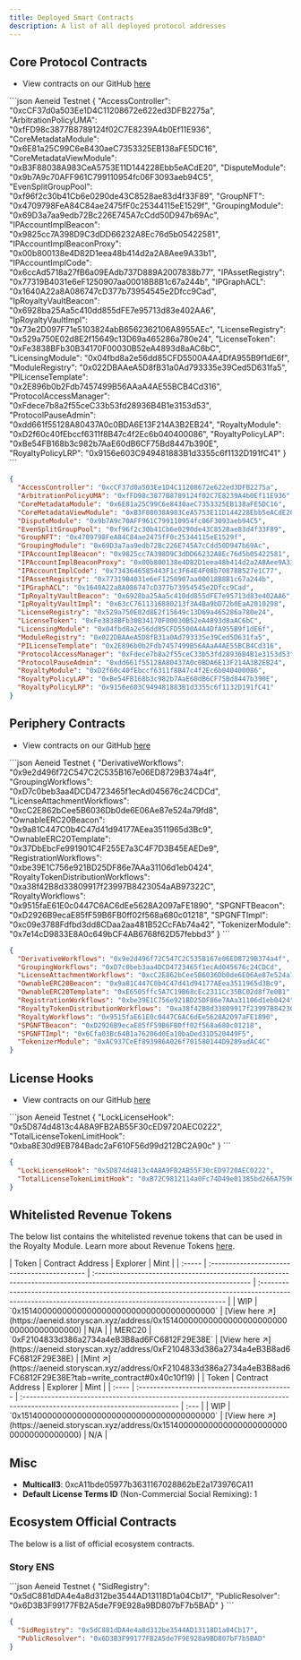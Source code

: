 ```yaml
---
title: Deployed Smart Contracts
description: A list of all deployed protocol addresses
---
```


## Core Protocol Contracts

- View contracts on our GitHub [here](https://github.com/storyprotocol/protocol-core-v1/tree/main)

<CodeGroup>
```json Aeneid Testnet
{
  "AccessController": "0xcCF37d0a503Ee1D4C11208672e622ed3DFB2275a",
  "ArbitrationPolicyUMA": "0xfFD98c3877B8789124f02C7E8239A4b0Ef11E936",
  "CoreMetadataModule": "0x6E81a25C99C6e8430aeC7353325EB138aFE5DC16",
  "CoreMetadataViewModule": "0xB3F88038A983CeA5753E11D144228Ebb5eACdE20",
  "DisputeModule": "0x9b7A9c70AFF961C799110954fc06F3093aeb94C5",
  "EvenSplitGroupPool": "0xf96f2c30b41Cb6e0290de43C8528ae83d4f33F89",
  "GroupNFT": "0x4709798FeA84C84ae2475fF0c25344115eE1529f",
  "GroupingModule": "0x69D3a7aa9edb72Bc226E745A7cCdd50D947b69Ac",
  "IPAccountImplBeacon": "0x9825cc7A398D9C3dDD66232A8Ec76d5b05422581",
  "IPAccountImplBeaconProxy": "0x00b800138e4D82D1eea48b414d2a2A8Aee9A33b1",
  "IPAccountImplCode": "0x6ccAd5718a27fB6a09EAdb737D889A2007838b77",
  "IPAssetRegistry": "0x77319B4031e6eF1250907aa00018B8B1c67a244b",
  "IPGraphACL": "0x1640A22a8A086747cD377b73954545e2Dfcc9Cad",
  "IpRoyaltyVaultBeacon": "0x6928ba25Aa5c410dd855dFE7e95713d83e402AA6",
  "IpRoyaltyVaultImpl": "0x73e2D097F71e5103824abB6562362106A8955AEc",
  "LicenseRegistry": "0x529a750E02d8E2f15649c13D69a465286a780e24",
  "LicenseToken": "0xFe3838BFb30B34170F00030B52eA4893d8aAC6bC",
  "LicensingModule": "0x04fbd8a2e56dd85CFD5500A4A4DfA955B9f1dE6f",
  "ModuleRegistry": "0x022DBAAeA5D8fB31a0Ad793335e39Ced5D631fa5",
  "PILicenseTemplate": "0x2E896b0b2Fdb7457499B56AAaA4AE55BCB4Cd316",
  "ProtocolAccessManager": "0xFdece7b8a2f55ceC33b53fd28936B4B1e3153d53",
  "ProtocolPauseAdmin": "0xdd661f55128A80437A0c0BDA6E13F214A3B2EB24",
  "RoyaltyModule": "0xD2f60c40fEbccf6311f8B47c4f2Ec6b040400086",
  "RoyaltyPolicyLAP": "0xBe54FB168b3c982b7AaE60dB6CF75Bd8447b390E",
  "RoyaltyPolicyLRP": "0x9156e603C949481883B1d3355c6f1132D191fC41"
}
```

```json Mainnet
{
  "AccessController": "0xcCF37d0a503Ee1D4C11208672e622ed3DFB2275a",
  "ArbitrationPolicyUMA": "0xfFD98c3877B8789124f02C7E8239A4b0Ef11E936",
  "CoreMetadataModule": "0x6E81a25C99C6e8430aeC7353325EB138aFE5DC16",
  "CoreMetadataViewModule": "0xB3F88038A983CeA5753E11D144228Ebb5eACdE20",
  "DisputeModule": "0x9b7A9c70AFF961C799110954fc06F3093aeb94C5",
  "EvenSplitGroupPool": "0xf96f2c30b41Cb6e0290de43C8528ae83d4f33F89",
  "GroupNFT": "0x4709798FeA84C84ae2475fF0c25344115eE1529f",
  "GroupingModule": "0x69D3a7aa9edb72Bc226E745A7cCdd50D947b69Ac",
  "IPAccountImplBeacon": "0x9825cc7A398D9C3dDD66232A8Ec76d5b05422581",
  "IPAccountImplBeaconProxy": "0x00b800138e4D82D1eea48b414d2a2A8Aee9A33b1",
  "IPAccountImplCode": "0x7343646585443F1c3F64E4F08b708788527e1C77",
  "IPAssetRegistry": "0x77319B4031e6eF1250907aa00018B8B1c67a244b",
  "IPGraphACL": "0x1640A22a8A086747cD377b73954545e2Dfcc9Cad",
  "IpRoyaltyVaultBeacon": "0x6928ba25Aa5c410dd855dFE7e95713d83e402AA6",
  "IpRoyaltyVaultImpl": "0x63cC7611316880213f3A4Ba9bD72b0EaA2010298",
  "LicenseRegistry": "0x529a750E02d8E2f15649c13D69a465286a780e24",
  "LicenseToken": "0xFe3838BFb30B34170F00030B52eA4893d8aAC6bC",
  "LicensingModule": "0x04fbd8a2e56dd85CFD5500A4A4DfA955B9f1dE6f",
  "ModuleRegistry": "0x022DBAAeA5D8fB31a0Ad793335e39Ced5D631fa5",
  "PILicenseTemplate": "0x2E896b0b2Fdb7457499B56AAaA4AE55BCB4Cd316",
  "ProtocolAccessManager": "0xFdece7b8a2f55ceC33b53fd28936B4B1e3153d53",
  "ProtocolPauseAdmin": "0xdd661f55128A80437A0c0BDA6E13F214A3B2EB24",
  "RoyaltyModule": "0xD2f60c40fEbccf6311f8B47c4f2Ec6b040400086",
  "RoyaltyPolicyLAP": "0xBe54FB168b3c982b7AaE60dB6CF75Bd8447b390E",
  "RoyaltyPolicyLRP": "0x9156e603C949481883B1d3355c6f1132D191fC41"
}
```

</CodeGroup>

## Periphery Contracts

- View contracts on our GitHub [here](https://github.com/storyprotocol/protocol-periphery-v1)

<CodeGroup>
```json Aeneid Testnet
{
  "DerivativeWorkflows": "0x9e2d496f72C547C2C535B167e06ED8729B374a4f",
  "GroupingWorkflows": "0xD7c0beb3aa4DCD4723465f1ecAd045676c24CDCd",
  "LicenseAttachmentWorkflows": "0xcC2E862bCee5B6036Db0de6E06Ae87e524a79fd8",
  "OwnableERC20Beacon": "0x9a81C447C0b4C47d41d94177AEea3511965d3Bc9",
  "OwnableERC20Template": "0x37DbEbcFe991901C4F255E7a3C4F7D3B45EAEDe9",
  "RegistrationWorkflows": "0xbe39E1C756e921BD25DF86e7AAa31106d1eb0424",
  "RoyaltyTokenDistributionWorkflows": "0xa38f42B8d33809917f23997B8423054aAB97322C",
  "RoyaltyWorkflows": "0x9515faE61E0c0447C6AC6dEe5628A2097aFE1890",
  "SPGNFTBeacon": "0xD2926B9ecaE85fF59B6FB0ff02f568a680c01218",
  "SPGNFTImpl": "0xc09e3788Fdfbd3dd8CDaa2aa481B52CcFAb74a42",
  "TokenizerModule": "0x7e14cD9833E8A0c649bCF4AB6768f62D57febbd3"
}
```

```json Mainnet
{
  "DerivativeWorkflows": "0x9e2d496f72C547C2C535B167e06ED8729B374a4f",
  "GroupingWorkflows": "0xD7c0beb3aa4DCD4723465f1ecAd045676c24CDCd",
  "LicenseAttachmentWorkflows": "0xcC2E862bCee5B6036Db0de6E06Ae87e524a79fd8",
  "OwnableERC20Beacon": "0x9a81C447C0b4C47d41d94177AEea3511965d3Bc9",
  "OwnableERC20Template": "0xE6505ffc5A7C19B68cEc2311Cc35BC02d8f7e0B1",
  "RegistrationWorkflows": "0xbe39E1C756e921BD25DF86e7AAa31106d1eb0424",
  "RoyaltyTokenDistributionWorkflows": "0xa38f42B8d33809917f23997B8423054aAB97322C",
  "RoyaltyWorkflows": "0x9515faE61E0c0447C6AC6dEe5628A2097aFE1890",
  "SPGNFTBeacon": "0xD2926B9ecaE85fF59B6FB0ff02f568a680c01218",
  "SPGNFTImpl": "0x6Cfa03Bc64B1a76206d0Ea10baDed31D520449F5",
  "TokenizerModule": "0xAC937CeEf893986A026f701580144D9289adAC4C"
}
```

</CodeGroup>

## License Hooks

- View contracts on our GitHub [here](https://github.com/storyprotocol/protocol-periphery-v1/tree/main/contracts/hooks)

<CodeGroup>
```json Aeneid Testnet
{
  "LockLicenseHook": "0x5D874d4813c4A8A9FB2AB55F30cED9720AEC0222",
  "TotalLicenseTokenLimitHook": "0xba8E30d9EB784Badc2aF610F56d99d212BC2A90c"
}
```

```json Mainnet
{
  "LockLicenseHook": "0x5D874d4813c4A8A9FB2AB55F30cED9720AEC0222",
  "TotalLicenseTokenLimitHook": "0xB72C9812114a0Fc74D49e01385bd266A75960Cda"
}
```

</CodeGroup>

## Whitelisted Revenue Tokens

The below list contains the whitelisted revenue tokens that can be used in the Royalty Module. Learn more about Revenue Tokens [here](/concepts/royalty-module/ip-royalty-vault).

<Tabs>
  <Tab title="Aeneid Testnet">
    | Token  | Contract Address                             | Explorer                                                                                                                   | Mint                                                                                                                                                |
    | :----- | :------------------------------------------- | :------------------------------------------------------------------------------------------------------------------------- | :-------------------------------------------------------------------------------------------------------------------------------------------------- |
    | WIP    | `0x1514000000000000000000000000000000000000` | [View here ↗️](https://aeneid.storyscan.xyz/address/0x1514000000000000000000000000000000000000) | N/A                                                                                                                                                 |
    | MERC20 | `0xF2104833d386a2734a4eB3B8ad6FC6812F29E38E` | [View here ↗️](https://aeneid.storyscan.xyz/address/0xF2104833d386a2734a4eB3B8ad6FC6812F29E38E) | [Mint ↗️](https://aeneid.storyscan.xyz/address/0xF2104833d386a2734a4eB3B8ad6FC6812F29E38E?tab=write_contract#0x40c10f19) |
  </Tab>

  <Tab title="Mainnet">
    | Token | Contract Address                             | Explorer                                                                                                                   | Mint |
    | :---- | :------------------------------------------- | :------------------------------------------------------------------------------------------------------------------------- | :--- |
    | WIP   | `0x1514000000000000000000000000000000000000` | [View here ↗️](https://aeneid.storyscan.xyz/address/0x1514000000000000000000000000000000000000) | N/A  |
  </Tab>
</Tabs>

## Misc

- **Multicall3**: 0xcA11bde05977b3631167028862bE2a173976CA11
- **Default License Terms ID** (Non-Commercial Social Remixing): 1

## Ecosystem Official Contracts

The below is a list of official ecosystem contracts.

### Story ENS

<CodeGroup>
```json Aeneid Testnet
{
  "SidRegistry": "0x5dC881dDA4e4a8d312be3544AD13118D1a04Cb17",
  "PublicResolver": "0x6D3B3F99177FB2A5de7F9E928a9BD807bF7b5BAD"
}
```

```json Mainnet
{
  "SidRegistry": "0x5dC881dDA4e4a8d312be3544AD13118D1a04Cb17",
  "PublicResolver": "0x6D3B3F99177FB2A5de7F9E928a9BD807bF7b5BAD"
}
```

</CodeGroup>
